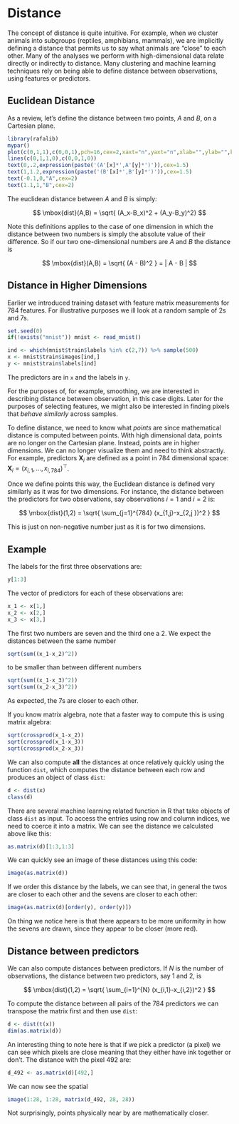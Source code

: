 # Distance

The concept of distance is quite intuitive. For example, when we cluster animals into subgroups (reptiles, amphibians, mammals), we are implicitly defining a distance that permits us to say what animals are "close" to each other.
Many of the analyses we perform with high-dimensional data relate directly or indirectly to distance. Many clustering and machine learning techniques rely on being able to define distance between observations, using features or predictors. 

## Euclidean Distance

As a review, let's define the distance between two points, $A$ and $B$, on a Cartesian plane.

```r
library(rafalib)
mypar()
plot(c(0,1,1),c(0,0,1),pch=16,cex=2,xaxt="n",yaxt="n",xlab="",ylab="",bty="n",xlim=c(-0.25,1.25),ylim=c(-0.25,1.25))
lines(c(0,1,1,0),c(0,0,1,0))
text(0,.2,expression(paste('(A'[x]*',A'[y]*')')),cex=1.5)
text(1,1.2,expression(paste('(B'[x]*',B'[y]*')')),cex=1.5)
text(-0.1,0,"A",cex=2)
text(1.1,1,"B",cex=2)
```

The euclidean distance between $A$ and $B$ is simply:

$$
\mbox{dist}(A,B) = \sqrt{ (A_x-B_x)^2 + (A_y-B_y)^2}
$$


Note this definitions applies to the case of one dimension in which the distance between two numbers is simply the absolute value of their difference. So if our two one-dimensional numbers are $A$ and $B$ the distance is 

$$
\mbox{dist}(A,B) = \sqrt{ (A - B)^2 } = | A - B |
$$



## Distance in Higher Dimensions

Earlier we introduced training dataset with feature matrix measurements for 784 features. For illustrative purposes we ill look at a random sample of 2s and 7s.

```r
set.seed(0)
if(!exists("mnist")) mnist <- read_mnist()

ind <- which(mnist$train$labels %in% c(2,7)) %>% sample(500)
x <- mnist$train$images[ind,]
y <- mnist$train$labels[ind]
```

The predictors are in `x` and the labels in `y`.

For the purposes of, for example, smoothing, we are interested in describing distance between observation, in this case digits. Later for the purposes of selecting features, we might also be interested in finding pixels that _behave similarly_ across samples.

To define distance, we need to know what _points_ are since mathematical distance is computed between points. With high dimensional data, points are no longer on the Cartesian plane. Instead, points are in higher dimensions.  We can no longer visualize them and need to think abstractly. For example, predictors $\mathbf{X}_i$ are defined as a point in 784 dimensional space: $\mathbf{X}_i = (x_{i,1},\dots,x_{i,784})^\top$. 

Once we define points this way, the Euclidean distance is defined very similarly as it was for two dimensions. For instance, the distance between the predictors for two observations, say observations $i=1$ and $i=2$ is:

$$
\mbox{dist}(1,2) = \sqrt{ \sum_{j=1}^{784} (x_{1,j}-x_{2,j })^2 }
$$

This is just on non-negative number just as it is for two dimensions.

## Example

The labels for the first three observations are:

```r
y[1:3]
```

The vector of predictors for each of these observations are:

```r
x_1 <- x[1,]
x_2 <- x[2,]
x_3 <- x[3,]
```

The first two numbers are seven and the third one a 2. We expect the distances between the same number 
```r
sqrt(sum((x_1-x_2)^2))
```

to be smaller than between different numbers
```r
sqrt(sum((x_1-x_3)^2))
sqrt(sum((x_2-x_3)^2))
```

As expected, the 7s are closer to each other. 

If you know matrix algebra, note that a faster way to compute this is using matrix algebra:

```r
sqrt(crossprod(x_1-x_2))
sqrt(crossprod(x_1-x_3))
sqrt(crossprod(x_2-x_3))
```

We can also compute **all** the distances at once relatively quickly using the function `dist`, which computes the distance between each row and produces an object of class `dist`:


```r
d <- dist(x)
class(d)
```

There are several machine learning related function in R that take objects of class `dist` as input. To access the entries using row and column indices, we need to coerce it into a matrix. We can see the distance we calculated above like this: 

```r
as.matrix(d)[1:3,1:3]
```

We can quickly see an image of these distances using this code: 

```r
image(as.matrix(d))
```
If we order this distance by the labels, we can see that, in general the twos are closer to each other and the sevens are closer to each other:

```r
image(as.matrix(d)[order(y), order(y)])
```

On thing we notice here is that there appears to be more uniformity in how the sevens are drawn, since they appear to be closer (more red).



## Distance between predictors


We can also compute distances between predictors. If $N$ is the number of observations, the distance between two predictors, say 1 and 2, is

$$
\mbox{dist}(1,2) = \sqrt{ \sum_{i=1}^{N} (x_{i,1}-x_{i,2})^2 }
$$

To compute the distance between all pairs of the 784 predictors we can transpose the matrix first and then use `dist`:
```r
d <- dist(t(x))
dim(as.matrix(d))
```

An interesting thing to note here is that if we pick a predictor (a pixel) we can see which pixels are close meaning that they either have ink together or don't. The distance with the pixel 492 are:

```r
d_492 <- as.matrix(d)[492,]
```
 
We can now see the spatial

```r
image(1:28, 1:28, matrix(d_492, 28, 28))
```

Not surprisingly, points physically near by are mathematically closer.





